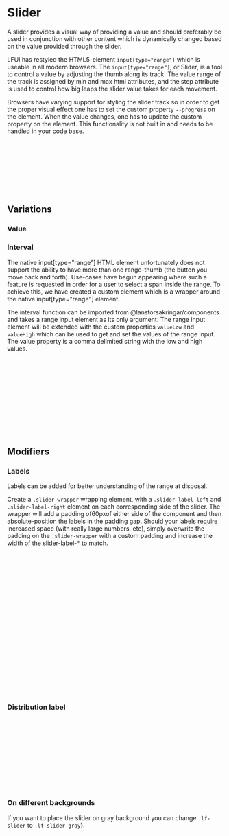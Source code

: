 
<Meta of={SliderStories} />

# Slider <Badges of={SliderStories} />

<Subtitle>
	A slider provides a visual way of providing a value and should preferably be used in conjunction
	with other content which is dynamically changed based on the value provided through the slider.
</Subtitle>

<Canvas of={SliderStories.Default} />
<Controls of={SliderStories.Default} />

LFUI has restyled the HTML5-element `input[type="range"]` which is useable in all modern browsers. The `input[type="range"]`, or Slider, is a tool to control a value by adjusting the thumb along its track. The value range of the track is assigned by min and max html attributes, and the step attribute is used to control how big leaps the slider value takes for each movement.

Browsers have varying support for styling the slider track so in order to get the proper visual effect one has to set the custom property `--progress` on the element. When the value changes, one has to update the custom property on the element. This functionality is not built in and needs to be handled in your code base.

```html
<input type="range" class="lf-slider" value="50" min="0" max="100" style="--progress: 50;" />
```

```javascript
for (const slider of document.querySelectorAll('.lf-slider')) {
	slider.addEventListener('input', () => {
		const percent = Math.ceil(((slider.value - slider.min) / (slider.max - slider.min)) * 100);
		slider.style.setProperty('--progress', percent);
	});
}
```

## Variations

### Value

### Interval

<Canvas of={SliderStories.Interval} />

The native input[type="range"] HTML element unfortunately does not support the ability to have more than one range-thumb (the button you move back and forth). Use-cases have begun appearing where such a feature is requested in order for a user to select a span inside the range. To achieve this, we have created a custom element which is a wrapper around the native input[type="range"] element.

The interval function can be imported from @lansforsakringar/components and takes a range input element as its only argument. The range input element will be extended with the custom properties `valueLow` and `valueHigh` which can be used to get and set the values of the range input. The value property is a comma delimited string with the low and high values.

```javascript
import { interval } from '@lansforsakringar/components/interval';

const low = document.getElementById('my-slider-low');
const high = document.getElementById('my-slider-high');
const mySlider = document.getElementById('my-slider');

interval(mySlider);

mySlider.addEventListener('input', () => {
	low.value = mySlider.valueLow;
	high.value = mySlider.valueHigh;
});
```

## Modifiers

### Labels

<Canvas of={SliderStories.WithLabel} />
Labels can be added for better understanding of the range at disposal.

Create a `.slider-wrapper` wrapping element, with a `.slider-label-left` and `.slider-label-right` element on each corresponding side of the slider. The wrapper will add a padding of60pxof either side of the component and then absolute-position the labels in the padding gap. Should your labels require increased space (with really large numbers, etc), simply overwrite the padding on the `.slider-wrapper` with a custom padding and increase the width of the slider-label-\* to match.

```html
<div class="row">
	<label for="lf-slider" class="col-12">Ange procent av lön</label>
	<div class="input-group col-3">
		<input type="text" class="form-control text-right" id="lf-slider-value-3" value="50" />
		<span class="input-group-append">%</span>
	</div>
</div>
<div class="row">
	<div class="col-12 mt-1 slider-wrapper">
		<div class="slider-label-left">0 %</div>
		<input
			id="lf-slider-3"
			type="range"
			name="lf-slider"
			class="lf-slider"
			value="50"
			min="0"
			max="100"
		/>
		<div class="slider-label-right">100 %</div>
	</div>
</div>
```

### Distribution label

<Canvas of={SliderStories.WithDistributionLabel} />

```html
<div class="distribution-label slider-label-left">0 %</div>
<input
	id="lf-slider-4"
	type="range"
	name="lf-slider"
	class="lf-slider"
	value="50"
	min="0"
	max="100"
/>
<div class="distribution-label slider-label-right">100 %</div>
```

### On different backgrounds

If you want to place the slider on gray background you can change `.lf-slider` to `.lf-slider-gray`}.

```html
<input
	id="lf-slider-2"
	type="range"
	name="lf-slider"
	class="lf-slider-gray"
	value="500000"
	min="0"
	max="10"
/>
```
